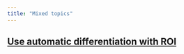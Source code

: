 ```yaml
---
title: "Mixed topics"
---
```


## [Use automatic differentiation with **ROI**](mixed_autodiff.html)
